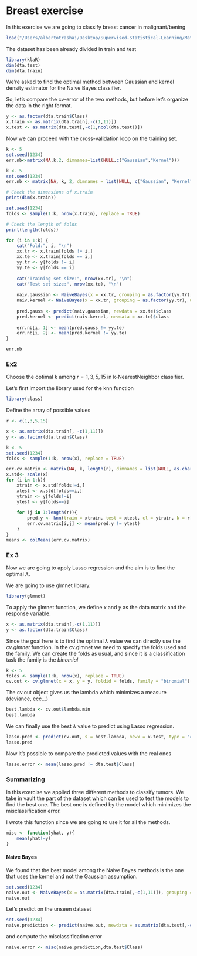 # Breast exercise

In this exercise we are going to classify breast cancer in malignant/bening

```R
load("/Users/albertotrashaj/Desktop/Supervised-Statistical-Learning/Materials/datasets/breast.RData")
```

The dataset has been already divided in train and test
```R
library(klaR)
dim(dta.test)
dim(dta.train)

```
We're asked to find the optimal method between Gaussian and kernel density estimator for the Naive Bayes classifier.

So, let's compare the cv-error of the two methods, but before let's organize the data in the right format.

```R
y <- as.factor(dta.train$Class)
x.train <- as.matrix(dta.train[,-c(1,11)])
x.test <- as.matrix(dta.test[,-c(1,ncol(dta.test))])
```
Now we can proceed with the cross-validation loop on the training set.

```R
k <- 5
set.seed(1234)
err.nb<-matrix(NA,k,2, dimnames=list(NULL,c("Gaussian","Kernel")))
```

```R
k <- 5
set.seed(1234)
err.nb <- matrix(NA, k, 2, dimnames = list(NULL, c("Gaussian", "Kernel")))

# Check the dimensions of x.train
print(dim(x.train))

set.seed(1234)
folds <- sample(1:k, nrow(x.train), replace = TRUE)

# Check the length of folds
print(length(folds))

for (i in 1:k) {
    cat("Fold:", i, "\n")
    xx.tr <- x.train[folds != i,]
    xx.te <- x.train[folds == i,]
    yy.tr <- y[folds != i]
    yy.te <- y[folds == i]
    
    cat("Training set size:", nrow(xx.tr), "\n")
    cat("Test set size:", nrow(xx.te), "\n")
    
    naiv.gaussian <- NaiveBayes(x = xx.tr, grouping = as.factor(yy.tr), userkernel = FALSE)
    naiv.kernel <- NaiveBayes(x = xx.tr, grouping = as.factor(yy.tr), userkernel = TRUE)
    
    pred.gauss <- predict(naiv.gaussian, newdata = xx.te)$class
    pred.kernel <- predict(naiv.kernel, newdata = xx.te)$class
    
    err.nb[i, 1] <- mean(pred.gauss != yy.te)
    err.nb[i, 2] <- mean(pred.kernel != yy.te)
}

err.nb

```


### Ex2

Choose the optimal $k$ among $r ={1,3,5,15}$ in k-NearestNeighbor classifier. 

Let's first import the library used for the knn function
```R
library(class)
```
Define the array of possible values 
```R
r <- c(1,3,5,15)
```
```R
x <- as.matrix(dta.train[, -c(1,11)])
y <- as.factor(dta.train$Class)
```
```R
k <- 5 
set.seed(1234)
folds <- sample(1:k, nrow(x), replace = TRUE)
```


```R
err.cv.matrix <- matrix(NA, k, length(r), dimnames = list(NULL, as.character(r)))
x.std<- scale(x)
for (i in 1:k){
    xtrain <- x.std[folds!=i,]
    xtest <- x.std[folds==i,]
    ytrain <- y[folds!=i]
    ytest <- y[folds==i]
    
    for (j in 1:length(r)){
        pred.y <- knn(train = xtrain, test = xtest, cl = ytrain, k = r[j])
        err.cv.matrix[i,j] <- mean(pred.y != ytest)
    }
}
means <- colMeans(err.cv.matrix)
```

### Ex 3 

Now we are going to apply Lasso regression and the aim is to find the optimal $\lambda$.

We are going to use glmnet library.
```R
library(glmnet)
```
To apply the glmnet function, we define $x$ and $y$ as the data matrix and the response variable.
```R
x <- as.matrix(dta.train[,-c(1,11)])
y <- as.factor(dta.train$Class)
```
Since the goal here is to find the optimal $\lambda$ value we can directly use the $cv.glmnet$ function. 
In the cv.glmnet we need to specify the folds used and the family. 
We can create the folds as usual, and since it is a classification task the family is the $binomial$

```R
k <- 5
folds <- sample(1:k, nrow(x), replace = TRUE)
cv.out <- cv.glmnet(x = x, y = y, foldid = folds, family = "binomial")
```
The cv.out object gives us the lambda which minimizes a measure (deviance, ecc...)
```R
best.lambda <- cv.out$lambda.min
best.lambda
```
We can finally use the best $\lambda$ value to predict using Lasso regression.
```R
lasso.pred <- predict(cv.out, s = best.lambda, newx = x.test, type = "class")
lasso.pred
```
Now it's possible to compare the predicted values with the real ones
```R
lasso.error <- mean(lasso.pred != dta.test$Class)
```

### Summarizing

In this exercise we applied three different methods to classify tumors. 
We take in vault the part of the dataset which can be used to test the models to find the best one. 
The best one is defined by the model which minimizes the misclassification error. 

I wrote this function since we are going to use it for all the methods.
```R
misc <- function(yhat, y){
    mean(yhat!=y)
}
```

#### Naive Bayes

We found that the best model among the Naive Bayes methods is the one that uses the kernel and not the Gaussian assumption.

```R
set.seed(1234)
naive.out <- NaiveBayes(x = as.matrix(dta.train[,-c(1,11)]), grouping = as.factor(dta.train$Class), userkernel=TRUE)
naive.out
```
Let's predict on the unseen dataset
```R
set.seed(1234)
naive.prediction <- predict(naive.out, newdata = as.matrix(dta.test[,-c(1,11)]))$class
```
and compute the misclassification error
```R
naive.error <- misc(naive.prediction,dta.test$Class)
```
```R

```